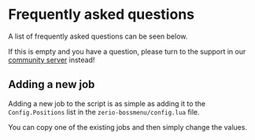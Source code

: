 # Frequently asked questions

A list of frequently asked questions can be seen below.

If this is empty and you have a question, please turn to the support in our [community server](http://discord.zerio-scripts.com) instead!

## Adding a new job

Adding a new job to the script is as simple as adding it to the `Config.Positions` list in the `zerio-bossmenu/config.lua` file.

You can copy one of the existing jobs and then simply change the values.
